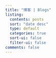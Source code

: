 ```yaml
---
title: "博客 | Blogs"
listing:
  contents: posts
  sort: "date desc"
  type: default
  categories: true
  sort-ui: false
  filter-ui: false
comments: false
---
```

